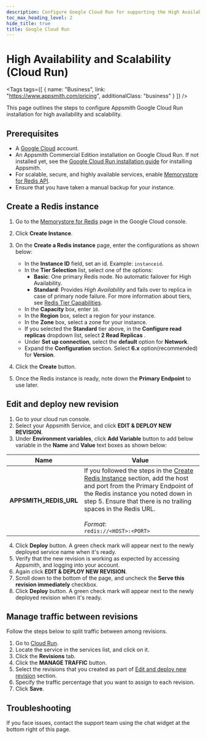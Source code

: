 ```yaml
---
description: Configure Google Cloud Run for supporting the High Availability and Scalability.
toc_max_heading_level: 2
hide_title: true
title: Google Cloud Run
---
```


<!-- vale off -->

<div className="tag-wrapper">
 <h1>High Availability and Scalability (Cloud Run)</h1>

<Tags
tags={[
{ name: "Business", link: "https://www.appsmith.com/pricing", additionalClass: "business" }
]}
/>

</div>

<!-- vale on -->

This page outlines the steps to configure Appsmith Google Cloud Run installation for high availability and scalability.

## Prerequisites

* A [Google Cloud](https://console.cloud.google.com/) account.
* An Appsmith Commercial Edition installation on Google Cloud Run. If not installed yet, see the [Google Cloud Run installation guide](/getting-started/setup/installation-guides/google-cloud-run) for installing Appsmith.
* For scalable, secure, and highly available services, enable [Memorystore for Redis API](https://console.cloud.google.com/apis/dashboard).
* Ensure that you have taken a manual backup for your instance.

## Create a Redis instance

1. Go to the [Memorystore for Redis](https://console.cloud.google.com/memorystore/redis/instances) page in the Google Cloud console.

2. Click **Create Instance**.
    
3. On the **Create a Redis instance** page, enter the configurations as shown below:

    * In the **Instance ID** field, set an id. Example: `instanceid`.
    * In the **Tier Selection** list, select one of the options:
      * **Basic**: One primary Redis node. No automatic failover for High Availability.
      * **Standard**: Provides *High Availability* and fails over to replica in case of primary node failure.
    For more information about tiers, see [Redis Tier Capabilities](https://cloud.google.com/memorystore/docs/redis/redis-tiers).
    * In the **Capacity** box, enter `10`.
    * In the **Region** box, select a region for your instance.
    * In the **Zone** box, select a zone for your instance.
    * If you selected the **Standard** tier above, in the **Configure read replicas** dropdown list, select **2 Read Replicas** .
    * Under **Set up connection**, select the **default** option for **Network**.
    * Expand the **Configuration** section. Select **6.x** option(recommended) for **Version**.

4. Click the **Create** button.

5. Once the Redis instance is ready, note down the **Primary Endpoint** to use later.

<ZoomImage src="/img/redis-primary-endpoint.png" alt="Primary Endpoint of the Redis Instance" caption="Primary Endpoint of the Redis Instance" />

## Edit and deploy new revision

1. Go to your cloud run console.
2. Select your Appsmith Service, and click **EDIT & DEPLOY NEW REVISION**.
3. Under **Environment variables**, click **Add Variable** button to add below variable in the **Name** and **Value** text boxes as shown below: <br/>

| Name | Value |
|------------------------|------------------------------------------| 
| **APPSMITH_REDIS_URL** | If you followed the steps in the [Create Redis Instance](#create-a-redis-instance) section, add the host and port from the Primary Endpoint of the Redis instance you noted down in step 5. Ensure that there is no trailing spaces in the Redis URL.  <br/><br/> <i>Format</i>: <br/>`redis://<HOST>:<PORT>`|

4. Click **Deploy** button. A green check mark will appear next to the newly deployed service name when it's ready.
5. Verify that the new revision is working as expected by accessing Appsmith, and logging into your account.
6. Again click **EDIT & DEPLOY NEW REVISION**.
7. Scroll down to the bottom of the page, and uncheck the **Serve this revision immediately** checkbox.
8. Click **Deploy** button. A green check mark will appear next to the newly deployed revision when it's ready.

## Manage traffic between revisions

Follow the steps below to split traffic between among revisions.

<ZoomImage src="/img/manage_traffic_revisions.png" alt="Manage traffic between revisions" caption="Manage traffic between revisions" />

1. Go to [Cloud Run](https://console.cloud.google.com/run).
2. Locate the service in the services list, and click on it.
3. Click the **Revisions** tab.
4. Click the **MANAGE TRAFFIC** button.
5. Select the revisions that you created as part of [Edit and deploy new revision](#edit-and-deploy-new-revision) section.
7. Specify the traffic percentage that you want to assign to each revision.
6. Click **Save**.

## Troubleshooting

If you face issues, contact the support team using the chat widget at the bottom right of this page.